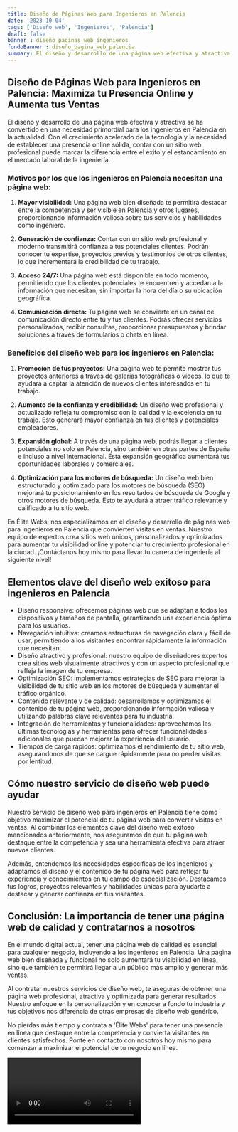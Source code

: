 ```yaml
---
title: Diseño de Páginas Web para Ingenieros en Palencia
date: '2023-10-04'
tags: ['Diseño web', 'Ingenieros', 'Palencia']
draft: false
banner : diseño_paginas_web_ingenieros
fondoBanner : diseño_pagina_web_palencia
summary: El diseño y desarrollo de una página web efectiva y atractiva se ha convertido en una necesidad primordial para los ingenieros en Palencia en la actualidad. Con el crecimiento acelerado de la tecnología y la necesidad de establecer una presencia online sólida, contar con un sitio web profesional puede marcar la diferencia entre el éxito y el estancamiento en el mercado laboral de la ingeniería.
---
```


## Diseño de Páginas Web para Ingenieros en Palencia: Maximiza tu Presencia Online y Aumenta tus Ventas

El diseño y desarrollo de una página web efectiva y atractiva se ha convertido en una necesidad primordial para los ingenieros en Palencia en la actualidad. Con el crecimiento acelerado de la tecnología y la necesidad de establecer una presencia online sólida, contar con un sitio web profesional puede marcar la diferencia entre el éxito y el estancamiento en el mercado laboral de la ingeniería.

### Motivos por los que los ingenieros en Palencia necesitan una página web:

1. **Mayor visibilidad:** Una página web bien diseñada te permitirá destacar entre la competencia y ser visible en Palencia y otros lugares, proporcionando información valiosa sobre tus servicios y habilidades como ingeniero.

2. **Generación de confianza:** Contar con un sitio web profesional y moderno transmitirá confianza a tus potenciales clientes. Podrán conocer tu expertise, proyectos previos y testimonios de otros clientes, lo que incrementará la credibilidad de tu trabajo.

3. **Acceso 24/7:** Una página web está disponible en todo momento, permitiendo que los clientes potenciales te encuentren y accedan a la información que necesitan, sin importar la hora del día o su ubicación geográfica.

4. **Comunicación directa:** Tu página web se convierte en un canal de comunicación directo entre tú y tus clientes. Podrás ofrecer servicios personalizados, recibir consultas, proporcionar presupuestos y brindar soluciones a través de formularios o chats en línea.

### Beneficios del diseño web para los ingenieros en Palencia:

1. **Promoción de tus proyectos:** Una página web te permite mostrar tus proyectos anteriores a través de galerías fotográficas o vídeos, lo que te ayudará a captar la atención de nuevos clientes interesados en tu trabajo.

2. **Aumento de la confianza y credibilidad:** Un diseño web profesional y actualizado refleja tu compromiso con la calidad y la excelencia en tu trabajo. Esto generará mayor confianza en tus clientes y potenciales empleadores.

3. **Expansión global:** A través de una página web, podrás llegar a clientes potenciales no solo en Palencia, sino también en otras partes de España e incluso a nivel internacional. Esta expansión geográfica aumentará tus oportunidades laborales y comerciales.

4. **Optimización para los motores de búsqueda:** Un diseño web bien estructurado y optimizado para los motores de búsqueda (SEO) mejorará tu posicionamiento en los resultados de búsqueda de Google y otros motores de búsqueda. Esto te ayudará a atraer tráfico relevante y calificado a tu sitio web.

En Élite Webs, nos especializamos en el diseño y desarrollo de páginas web para ingenieros en Palencia que convierten visitas en ventas. Nuestro equipo de expertos crea sitios web únicos, personalizados y optimizados para aumentar tu visibilidad online y potenciar tu crecimiento profesional en la ciudad. ¡Contáctanos hoy mismo para llevar tu carrera de ingeniería al siguiente nivel!

<GifSeo />

<Cta />

## Elementos clave del diseño web exitoso para ingenieros en Palencia

- Diseño responsive: ofrecemos páginas web que se adaptan a todos los dispositivos y tamaños de pantalla, garantizando una experiencia óptima para los usuarios.
- Navegación intuitiva: creamos estructuras de navegación clara y fácil de usar, permitiendo a los visitantes encontrar rápidamente la información que necesitan.
- Diseño atractivo y profesional: nuestro equipo de diseñadores expertos crea sitios web visualmente atractivos y con un aspecto profesional que refleja la imagen de tu empresa.
- Optimización SEO: implementamos estrategias de SEO para mejorar la visibilidad de tu sitio web en los motores de búsqueda y aumentar el tráfico orgánico.
- Contenido relevante y de calidad: desarrollamos y optimizamos el contenido de tu página web, proporcionando información valiosa y utilizando palabras clave relevantes para tu industria.
- Integración de herramientas y funcionalidades: aprovechamos las últimas tecnologías y herramientas para ofrecer funcionalidades adicionales que puedan mejorar la experiencia del usuario.
- Tiempos de carga rápidos: optimizamos el rendimiento de tu sitio web, asegurándonos de que se cargue rápidamente para no perder visitas por lentitud.

## Cómo nuestro servicio de diseño web puede ayudar

Nuestro servicio de diseño web para ingenieros en Palencia tiene como objetivo maximizar el potencial de tu página web para convertir visitas en ventas. Al combinar los elementos clave del diseño web exitoso mencionados anteriormente, nos aseguramos de que tu página web destaque entre la competencia y sea una herramienta efectiva para atraer nuevos clientes.

Además, entendemos las necesidades específicas de los ingenieros y adaptamos el diseño y el contenido de tu página web para reflejar tu experiencia y conocimientos en tu campo de especialización. Destacamos tus logros, proyectos relevantes y habilidades únicas para ayudarte a destacar y generar confianza en tus visitantes.

## Conclusión: La importancia de tener una página web de calidad y contratarnos a nosotros

En el mundo digital actual, tener una página web de calidad es esencial para cualquier negocio, incluyendo a los ingenieros en Palencia. Una página web bien diseñada y funcional no solo aumentará tu visibilidad en línea, sino que también te permitirá llegar a un público más amplio y generar más ventas.

Al contratar nuestros servicios de diseño web, te aseguras de obtener una página web profesional, atractiva y optimizada para generar resultados. Nuestro enfoque en la personalización y en conocer a fondo tu industria y tus objetivos nos diferencia de otras empresas de diseño web genérico.

No pierdas más tiempo y contrata a 'Élite Webs' para tener una presencia en línea que destaque entre la competencia y convierta visitantes en clientes satisfechos. Ponte en contacto con nosotros hoy mismo para comenzar a maximizar el potencial de tu negocio en línea.

<Video />

<CtaBot job='Ingenieros' city='Palencia'/>

<Gmaps query='Palencia+españa+maps' />